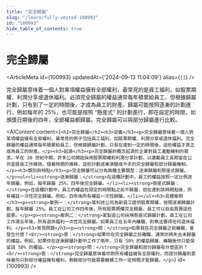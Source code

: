 ```yaml
---
title: "完全歸屬"
slug: "/learn/fully-vested-100993"
id: "100993"
hide_table_of_contents: true
---
```



# 完全歸屬

<ArticleMeta id={100993} updatedAt={'2024-09-13 11:04:09'} alias={`[]`} />
<div className='border-solid border-b border-t-0 my-4 border-[var(--ifm-color-gray-300)]' />

完全歸屬意味着一個人對某項權益擁有全部權利，最常見的是員工福利，如股票期權、利潤分享或退休福利。必須完全歸屬的權益通常每年積累給員工，但根據歸屬計劃，只有到了一定的時間後，才成為員工的財產。歸屬可能按照逐漸的計劃進行，例如每年的 25%，也可能是按照 “懸崖式” 的計劃進行，即在設定的時間，如頒獎日期後的四年，全部權益都歸屬。完全歸屬可以與部分歸屬進行比較。

<AIContent content={`<h2>完全歸屬</h2><h3>定義</h3><p>完全歸屬意味着一個人對某項權益擁有全部權利。最常見的例子包括員工福利，如股票期權、利潤分享或退休福利。完全歸屬的權益通常每年積累給員工，但根據歸屬計劃，只有在達到一定的時間後，這些權益才真正成為員工的財產。</p><h3>起源</h3><p>完全歸屬的概念起源於企業對員工激勵機制的需求。早在 20 世紀中期，許多公司開始採用股票期權和利潤分享計劃，以激勵員工長期留在公司並提高工作績效。隨着時間的推移，這些計劃逐漸演變成今天的完全歸屬和部分歸屬機制。</p><h3>類別與特點</h3><p>完全歸屬可以分為兩種主要類型：逐漸歸屬和懸崖式歸屬。</p><ul><li><strong>逐漸歸屬：</strong>在這種計劃中，員工的權益按照一定比例逐年歸屬。例如，每年歸屬 25%，四年後完全歸屬。</li><li><strong>懸崖式歸屬：</strong>在這種計劃中，員工的權益在設定的時間點之前不歸屬，但在達到該時間點後，所有權益一次性完全歸屬。例如，四年後所有權益一次性歸屬。</li></ul><h3>具體案例</h3><p><strong>案例一：</strong>某科技公司為新員工提供股票期權，按照逐漸歸屬計劃，每年歸屬 25%。員工在公司工作四年後，所有股票期權完全歸屬，員工可以自由買賣這些股票。</p><p><strong>案例二：</strong>某製造公司採用懸崖式歸屬計劃，員工在公司工作滿五年後，所有退休福利一次性完全歸屬。如果員工在五年內離職，則無法獲得任何退休福利。</p><h3>常見問題</h3><p><strong>問：</strong>如果我在完全歸屬之前離職，會發生什麼？<br/><strong>答：</strong>如果你在完全歸屬之前離職，通常你將失去未歸屬的權益。例如，如果你在逐漸歸屬計劃中工作了兩年，只有 50% 的權益歸屬，離職後你只能保留這 50% 的權益。</p><p><strong>問：</strong>完全歸屬和部分歸屬有什麼區別？<br/><strong>答：</strong>完全歸屬意味着你對所有權益擁有全部權利，而部分歸屬則意味着你只對部分權益擁有權利，剩餘部分可能需要繼續工作一定時間才能歸屬。</p>`} id={100993} />
